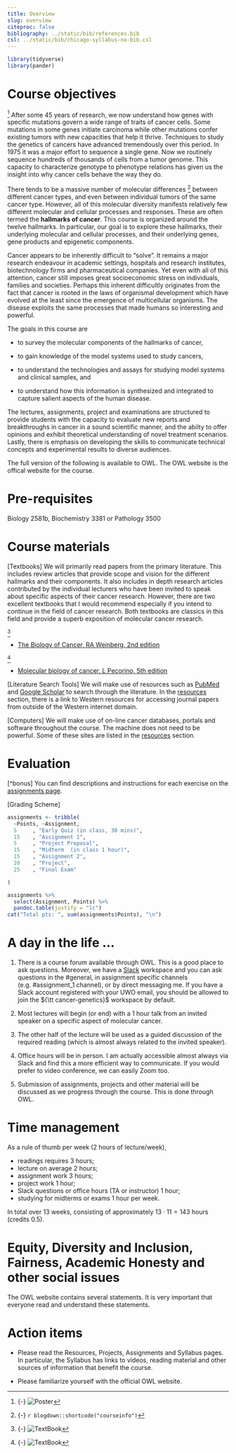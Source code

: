 ```yaml
---
title: Overview
slug: overview
citeproc: false
bibliography: ../static/bib/references.bib
csl: ../static/bib/chicago-syllabus-no-bib.csl
---
```


```r
library(tidyverse)
library(pander) 
```

# Course objectives 

[^cell_signalling_poster]
<span class="newthought">After some 45 years of research,</span> we now understand how genes with specific mutations govern a wide range of traits of cancer cells. Some mutations in some genes initiate carcinoma while other mutations confer existing tumors with new capacities that help it thrive. Techniques to study the genetics of cancers have advanced tremendously over this period. In 1975 it was a major effort to sequence a single gene. Now we routinely sequence hundreds of thousands of cells from a tumor genome. This capacity to characterize genotype to phenotype relations has given us the insight into why cancer cells behave the way they do. 

<span class="newthought">There tends to be a massive number of molecular differences</span> [^courseinfo]  between different cancer types, and even between individual tumors of the same cancer type. However, all of this molecular diversity manifests relatively few different molecular and cellular processes and responses. These are often termed the __hallmarks of cancer__. This course is organized around the twelve hallmarks. In particular, our goal is to explore these hallmarks, their underlying molecular and cellular processes, and their underlying genes, gene products and epigenetic components.


<span class="newthought">Cancer appears to be inherently difficult to "solve".</span> It remains a major research endeavour in academic settings, hospitals and research institutes, biotechnology firms and pharmaceutical companies. Yet even with all of this attention,  cancer still imposes great socioeconomic stress on individuals, families and societies. Perhaps this inherent difficultly originates from the fact that cancer is rooted in the laws of organismal development which have evolved at the least since the emergence of multicellular organisms. The disease exploits the same processes that made humans so interesting and powerful.

The goals in this course are

- to survey the molecular components of the hallmarks of cancer, 

- to gain knowledge of the model systems used to study cancers, 

- to understand the technologies and assays for studying model systems and clinical samples, and

- to understand how  this information is synthesized and integrated to capture salient aspects of the human disease.

The  lectures, assignments, project and examinations are structured to provide students with 
the capacity to evaluate new reports and breakthroughs in cancer in a sound scientific manner, and the abilty to offer opinions and exhibit theoretical understanding of novel treatment scenarios. Lastly, there is emphasis on developing the skills to communicate technical concepts and experimental results to diverse audiences. 
 
The full version of the following is available to OWL. The OWL website is the offical website for the course.

# Pre-requisites

Biology 2581b, Biochemistry 3381 or Pathology 3500

# Course materials

<span class="newthought">[Textbooks]</span>
We will primarily read papers from the primary literature. This includes review articles that provide scope and vision for the different hallmarks and their components. It also includes in depth research articles contributed by the individual lecturers who have been invited to speak about specific aspects of their cancer research. However, there are two excellent textbooks that I would recommend especially if you intend to continue in the field of cancer research. Both textbooks are classics in this field and provide a superb exposition of molecular cancer research.

[^weinberg_book] 

- [The Biology of Cancer, RA Weinberg, 2nd edition](https://blackwells.co.uk/bookshop/product/9780815345282?gC=4cfad707612&gclid=Cj0KCQjwzLCVBhD3ARIsAPKYTcQgzdyQdUqNEYMZSG-rMKGPuUJfxJDiAessacL76Ug2LztON-AvPDAaAqFXEALw_wcB)

[^pecorino_book]

- [Molecular biology of cancer, L Pecorino, 5th edition](https://blackwells.co.uk/bookshop/product/9780198833024?gC=4cfad707612&gclid=Cj0KCQjwzLCVBhD3ARIsAPKYTcToZTPkBp12P65AqGz6rYwJVP7XnGox2nU9dR_3nW6_Iro50SrGxbEaAvMqEALw_wcB)


<span class="newthought">[Literature Search Tools]</span> We will make use of resources such as 
[PubMed](https://pubmed.ncbi.nlm.nih.gov/) and [Google Scholar](https://scholar.google.ca/) to search through the literature. In the [resources](/resources/) section, there is a link to Western resources for accessing journal papers from outside of the Western internet domain.


<span class="newthought">[Computers]</span> We will make use of on-line cancer databases, portals and software throughout the course. The machine does not need to be powerful. Some of these sites are listed in  the [resources](/resources/) section. 

# Evaluation

[^bonus]
You can find descriptions and instructions for each exercise on the [assignments page](/assignments/). 
 
<span class="newthought">[Grading Scheme]</span>
```r
assignments <- tribble(
  ~Points, ~Assignment,
  5     , "Early Quiz (in class, 30 mins)",
  15    , "Assignment 1",
  5     , "Project Proposal",
  15    , "Midterm  (in class 1 hour)",
  15    , "Assignment 2",
  20    , "Project",
  25    , "Final Exam"

)

```

```r
assignments %>% 
  select(Assignment, Points) %>% 
  pandoc.table(justify = "lc")
cat("Total pts: ", sum(assignments$Points), "\n")
```


# A  day in the life ...

1. There is a course forum available through OWL. This is a good place to ask questions. Moreover, we have a <i class="fa fa-slack" aria-hidden="true"></i> <a href="https://cancer-genetics-uwo.slack.com"> Slack</a> workspace and you can ask questions in the #general, in assignment specific channels (e.g. #assignment_1 channel), or by direct messaging me. If you have a Slack account registered with your UWO email, you should be allowed to join the ${\tt cancer-genetics}$ workspace by default.

2. Most lectures will begin (or end) with a 1 hour talk from an invited speaker on a specific aspect of molecular cancer. 

3.  The other half of the lecture will be used as a guided discussion of the required reading (which is almost always related to the invited speaker).

4. Office hours will be in person. I am actually accessible almost always via Slack and find this a more efficient way to communicate. If you would prefer to video conference, we can easily Zoom too.

5. Submission of assignments, projects and other material will be discussed as we progress through the course. This is done through OWL.



# Time management

As a rule of thumb per week (2 hours of lecture/week), 
 
- readings  requires $3$ hours; 
- lecture on average $2$ hours;
- assignment  work $3$ hours;
- project work $1$ hour;
- Slack questions or office hours (TA or instructor) $1$ hour;
- studying for midterms or exams $1$ hour per week.

In total over $13$ weeks, consisting of approximately $13 \cdot 11 = 143$ hours (credits $0.5$).


# Equity, Diversity and Inclusion, Fairness, Academic Honesty and other social issues

The OWL website contains several statements. It is very important that everyone read and understand these statements.

# Action items 

- Please read the Resources, Projects,  Assignments and Syllabus pages. In particular, the Syllabus has links to videos, reading material and other sources of information that benefit the course.


- Please familiarize yourself with the official OWL website.

  
[^courseinfo]: {-}
  `r blogdown::shortcode("courseinfo")`
  
[^cell_signalling_poster]: {-}
 ![Poster](/images/cell_signalling_poster.jpg) 


[^weinberg_book]: {-}
 ![TextBook](/images/weinberg_book.png) 
 
[^pecorino_book]: {-}
 ![TextBook](/images/pecorino_book.png) 
 